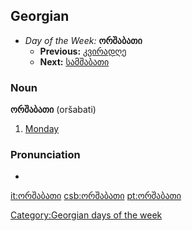 ==Georgian==
*''Day of the Week:'' '''ორშაბათი'''
**'''Previous:''' [[კვირადღე]]
**'''Next:''' [[სამშაბათი]]

===Noun===
'''ორშაბათი''' (oršabati)

# [[Monday]]

===Pronunciation===
*{{audio|ka-ორშაბათი.ogg|Audio (GE)}}

[[Category:Georgian days of the week]]

[[it:ორშაბათი]]
[[csb:ორშაბათი]]
[[pt:ორშაბათი]]